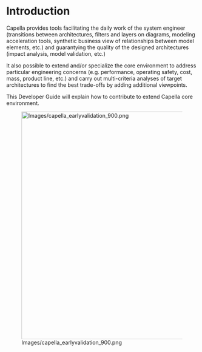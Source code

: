 = Introduction =

Capella provides tools facilitating the daily work of the system engineer (transitions between architectures, filters and layers on diagrams, modeling acceleration tools, synthetic business view of relationships between model elements, etc.) and guarantying the quality of the designed architectures (impact analysis, model validation, etc.)


It also possible to extend and/or specialize the core environment to address particular engineering concerns (e.g. performance, operating safety, cost, mass, product line, etc.) and carry out multi-criteria analyses of target architectures to find the best trade-offs by adding additional viewpoints.

This Developer Guide will explain how to contribute to extend Capella core environment.

[[File:Images/capella_earlyvalidation_900.png|thumbnail|600px]]
